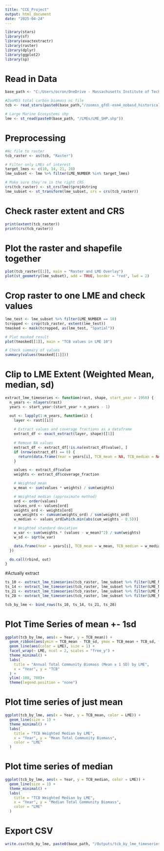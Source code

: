 ---
title: "CCE_Project"
output: html_document
date: "2025-04-24"
---

```{r setup, include=FALSE}
library(stars)
library(sf)
library(exactextractr)
library(raster) 
library(dplyr)
library(ggplot2)
library(sp)
```

# Read in Data
```{r}
base_path <- "C:/Users/ocron/OneDrive - Massachusetts Institute of Technology/Documents/Classes/Spring_2025/Climate_Change_Ecology/Project"

#ZooMSS total carbon biomass nc file
tcb <- read_stars(paste0(base_path,"/zoomss_gfdl-esm4_nobasd_historical_nat_default_tcb_global_annual_1950_2014.nc"))

# Large Marine Ecosystems shp
lme <- st_read(paste0(base_path, "/LMEs/LME_SHP.shp"))
```

# Preprocessing
```{r}
#Nc file to raster
tcb_raster <- as(tcb, "Raster")

# Filter only LMEs of interest
target_lmes <- c(10, 14, 21, 28)
lme_subset <- lme %>% filter(LME_NUMBER %in% target_lmes)

# Make sure they're in the right CRS
crs(tcb_raster) <- st_crs(lme)$proj4string
lme_subset <- st_transform(lme_subset, crs = crs(tcb_raster))
```

# Check raster extent and CRS
```{r}
print(extent(tcb_raster))
print(crs(tcb_raster))
```

# Plot the raster and shapefile together
```{r}
plot(tcb_raster[[1]], main = "Raster and LME Overlay")
plot(st_geometry(lme_subset), add = TRUE, border = "red", lwd = 2)
```

# Crop raster to one LME and check values
```{r}
lme_test <- lme_subset %>% filter(LME_NUMBER == 10)
tcropped <- crop(tcb_raster, extent(lme_test))
tmasked <- mask(tcropped, as(lme_test, "Spatial"))

# Plot masked result
plot(tmasked[[1]], main = "TCB values in LME 10")

# Check summary of values
summary(values(tmasked[[1]]))
```

# Clip to LME Extent (Weighted Mean, median, sd)
```{r}
extract_lme_timeseries <- function(rast, shape, start_year = 1950) {
  n_years <- nlayers(rast)
  years <- start_year:(start_year + n_years - 1)

  out <- lapply(1:n_years, function(i) {
    layer <- rast[[i]]
    
    # Extract values and coverage fractions as a dataframe
    extract_df <- exact_extract(layer, shape)[[1]]
    
    # Remove NA values
    extract_df <- extract_df[!is.na(extract_df$value), ]
    if (nrow(extract_df) == 0) {
      return(data.frame(Year = years[i], TCB_mean = NA, TCB_median = NA, TCB_sd = NA))
    }

    values <- extract_df$value
    weights <- extract_df$coverage_fraction

    # Weighted mean
    w_mean <- sum(values * weights) / sum(weights)

    # Weighted median (approximate method)
    ord <- order(values)
    values_ord <- values[ord]
    weights_ord <- weights[ord]
    cum_weights <- cumsum(weights_ord) / sum(weights_ord)
    w_median <- values_ord[which.min(abs(cum_weights - 0.5))]

    # Weighted standard deviation
    w_var <- sum(weights * (values - w_mean)^2) / sum(weights)
    w_sd <- sqrt(w_var)

    data.frame(Year = years[i], TCB_mean = w_mean, TCB_median = w_median, TCB_sd = w_sd)
  })

  do.call(rbind, out)
}

```

#Actually extract
```{r}
ts_10 <- extract_lme_timeseries(tcb_raster, lme_subset %>% filter(LME_NUMBER == 10)) %>% mutate(LME = "10")
ts_14 <- extract_lme_timeseries(tcb_raster, lme_subset %>% filter(LME_NUMBER == 14)) %>% mutate(LME = "14")
ts_21 <- extract_lme_timeseries(tcb_raster, lme_subset %>% filter(LME_NUMBER == 21)) %>% mutate(LME = "21")
ts_28 <- extract_lme_timeseries(tcb_raster, lme_subset %>% filter(LME_NUMBER == 28)) %>% mutate(LME = "28")

tcb_by_lme <- bind_rows(ts_10, ts_14, ts_21, ts_28)
```

# Plot Time Series of mean +- 1sd
```{r}
ggplot(tcb_by_lme, aes(x = Year, y = TCB_mean)) +
  geom_ribbon(aes(ymin = TCB_mean - TCB_sd, ymax = TCB_mean + TCB_sd, fill = LME), alpha = 0.2) +
  geom_line(aes(color = LME), size = 1) +
  facet_wrap(~ LME, ncol = 2, scales = "free_y") +
  theme_minimal() +
  labs(
    title = "Annual Total Community Biomass (Mean ± 1 SD) by LME",
    x = "Year", y = "TCB"
  ) +
  ylim(-100, 700)+
  theme(legend.position = "none")
```
# Plot time series of just mean
```{r}
ggplot(tcb_by_lme, aes(x = Year, y = TCB_mean, color = LME)) +
  geom_line(size = 1) +
  theme_minimal() +
  labs(
    title = "TCB Weighted Median by LME",
    x = "Year", y = "Mean Total Community Biomass",
    color = "LME"
  )
```

# Plot time series of median
```{r}
ggplot(tcb_by_lme, aes(x = Year, y = TCB_median, color = LME)) +
  geom_line(size = 1) +
  theme_minimal() +
  labs(
    title = "TCB Weighted Median by LME",
    x = "Year", y = "Median Total Community Biomass",
    color = "LME"
  )
```

# Export CSV
```{r}
write.csv(tcb_by_lme, paste0(base_path, "/Outputs/tcb_by_lme_timeseries.csv"), row.names = FALSE)

```
